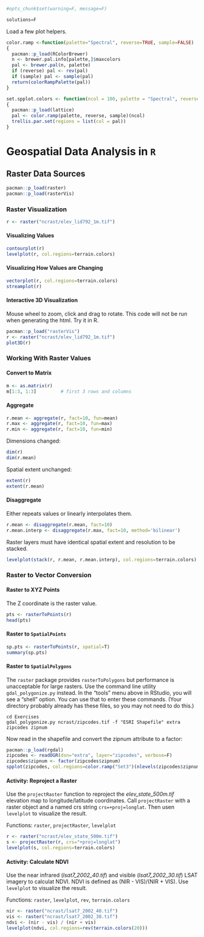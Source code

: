 ```{r include=F}
#opts_chunk$set(warning=F, message=F)

solutions=F

```

Load a few plot helpers.

```{r}
color.ramp <-function(palette="Spectral", reverse=TRUE, sample=FALSE)
{
  pacman::p_load(RColorBrewer)
  n <- brewer.pal.info[palette,]$maxcolors
  pal <- brewer.pal(n, palette)
  if (reverse) pal <- rev(pal)
  if (sample) pal <- sample(pal)
  return(colorRampPalette(pal))
}

set.spplot.colors <- function(ncol = 100, palette = "Spectral", reverse = TRUE, sample = FALSE)
{
  pacman::p_load(lattice)
  pal <- color.ramp(palette, reverse, sample)(ncol)
  trellis.par.set(regions = list(col = pal))
}
```

# Geospatial Data Analysis in `R`
## Raster Data Sources

```{r}
pacman::p_load(raster)
pacman::p_load(rasterVis)
```

### Raster Visualization
```{r}
r <- raster("ncrast/elev_lid792_1m.tif")
```

#### Visualizing Values
```{r}
contourplot(r)
levelplot(r, col.regions=terrain.colors)
```

#### Visualizing How Values are Changing
```{r}
vectorplot(r, col.regions=terrain.colors)
streamplot(r)
```

#### Interactive 3D Visualization
Mouse wheel to zoom, click and drag to rotate. This code will not be run when generating the html. Try it in R.
```{r eval=F}
pacman::p_load("rasterVis")
r <- raster("ncrast/elev_lid792_1m.tif")
plot3D(r)
```

### Working With Raster Values

#### Convert to Matrix
```{r}
m <- as.matrix(r)
m[1:3, 1:3]         # first 3 rows and columns
```

#### Aggregate
```{r}
r.mean <- aggregate(r, fact=10, fun=mean)
r.max <- aggregate(r, fact=10, fun=max)
r.min <- aggregate(r, fact=10, fun=min)
```

Dimensions changed:
```{r results='hold'}
dim(r)
dim(r.mean)
```

Spatial extent unchanged:
```{r results='hold'}
extent(r)
extent(r.mean)
```

#### Disaggregate
Either repeats values or linearly interpolates them.
```{r}
r.mean <- disaggregate(r.mean, fact=10)
r.mean.interp <- disaggregate(r.max, fact=10, method='bilinear')
```
Raster layers must have identical spatial extent and resolution to be stacked.
```{r}
levelplot(stack(r, r.mean, r.mean.interp), col.regions=terrain.colors)
```

### Raster to Vector Conversion
#### Raster to XYZ Points
The Z coordinate is the raster value.
```{r}
pts <- rasterToPoints(r)
head(pts)
```

#### Raster to `SpatialPoints`
```{r}
sp.pts <- rasterToPoints(r, spatial=T)
summary(sp.pts)
```

#### Raster to `SpatialPolygons`
The `raster` package provides `rasterToPolygons` but performance is unacceptable for large rasters. Use the command line utility `gdal_polygonize.py` instead. In the "tools" menu above in RStudio, you will see a "shell" option. You can use that to enter these commands. (Your directory probably already has these files, so you may not need to do this.)
```
cd Exercises
gdal_polygonize.py ncrast/zipcodes.tif -f "ESRI Shapefile" extra zipcodes zipnum
```
Now read in the shapefile and convert the zipnum attribute to a factor:
```{r}
pacman::p_load(rgdal)
zipcodes <- readOGR(dsn="extra", layer="zipcodes", verbose=F)
zipcodes$zipnum <- factor(zipcodes$zipnum)
spplot(zipcodes, col.regions=color.ramp("Set3")(nlevels(zipcodes$zipnum)))
```

#### Activity: Reproject a Raster
Use the `projectRaster` function to reproject the *elev_state_500m.tif* elevation map to longitude/latitude coordinates. Call `projectRaster` with a raster object and a named crs string `crs=+proj=longlat`. Then usen `levelplot` to visualize the result.

Functions: `raster`, `projectRaster`, `levelplot`

```{r echo=solutions, fig.width=10}
r <- raster("ncrast/elev_state_500m.tif")
s <- projectRaster(r, crs="+proj=longlat")
levelplot(s, col.regions=terrain.colors)
```

#### Activity: Calculate NDVI
Use the near infrared (*lsat7_2002_40.tif*) and visible (*lsat7_2002_30.tif*) LSAT imagery to calculat NDVI. NDVI is defined as (NIR - VIS)/(NIR + VIS). Use `levelplot` to visualize the result.

Functions: `raster`, `levelplot`, `rev`, `terrain.colors`

```{r echo=solutions, fig.width=10}
nir <- raster("ncrast/lsat7_2002_40.tif")
vis <- raster("ncrast/lsat7_2002_30.tif")
ndvi <- (nir - vis) / (nir + vis)
levelplot(ndvi, col.regions=rev(terrain.colors(20)))
```